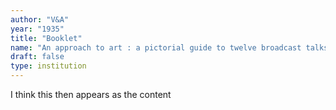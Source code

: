 ```yaml
---
author: "V&A"
year: "1935"
title: "Booklet"
name: "An approach to art : a pictorial guide to twelve broadcast talks and discussions on the artist and his public"
draft: false
type: institution
---
```

I think this then appears as the content
